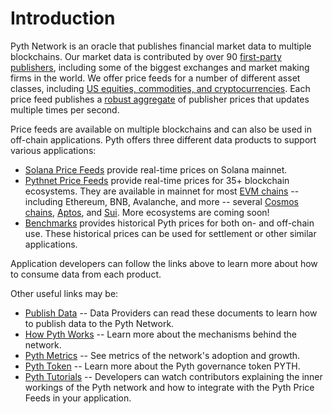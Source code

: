 # Introduction

Pyth Network is an oracle that publishes financial market data to multiple blockchains.
Our market data is contributed by over 90 [first-party publishers](https://pyth.network/publishers/), including some of the biggest exchanges and market making firms in the world.
We offer price feeds for a number of different asset classes, including [US equities, commodities, and cryptocurrencies](https://pyth.network/price-feeds/).
Each price feed publishes a [robust aggregate](documentation/how-pyth-works/price-aggregation.md) of publisher prices that updates multiple times per second.

Price feeds are available on multiple blockchains and can also be used in off-chain applications.
Pyth offers three different data products to support various applications:

- [Solana Price Feeds](documentation/solana-price-feeds.md) provide real-time prices on Solana mainnet.
- [Pythnet Price Feeds](documentation/pythnet-price-feeds.md) provide real-time prices for 35+ blockchain ecosystems.
  They are available in mainnet for most [EVM chains](documentation/pythnet-price-feeds/evm.md) -- including Ethereum, BNB, Avalanche, and more --
  several [Cosmos chains](documentation/pythnet-price-feeds/cosmwasm.md), [Aptos](documentation/pythnet-price-feeds/aptos.md), and [Sui](documentation/pythnet-price-feeds/sui.md).
  More ecosystems are coming soon!
- [Benchmarks](documentation/benchmarks.md) provides historical Pyth prices for both on- and off-chain use.
  These historical prices can be used for settlement or other similar applications.

Application developers can follow the links above to learn more about how to consume data from each product.

Other useful links may be:

- [Publish Data](documentation/publish-data.md) -- Data Providers can read these documents to learn how to publish data to the Pyth Network.
- [How Pyth Works](documentation/how-pyth-works.md) -- Learn more about the mechanisms behind the network.
- [Pyth Metrics](documentation/metrics.md) -- See metrics of the network's adoption and growth.
- [Pyth Token](documentation/pyth-token.md) -- Learn more about the Pyth governance token PYTH.
- [Pyth Tutorials](https://youtube.com/playlist?list=PL-wxIsxi1V--5-p0eREKI0H8eszz7MGEg) -- Developers can watch contributors explaining the inner workings of the Pyth network and how to integrate with the Pyth Price Feeds in your application.
